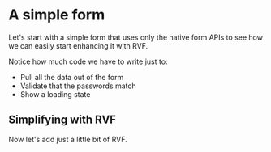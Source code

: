 
# A simple form

Let's start with a simple form that uses only the native form APIs
to see how we can easily start enhancing it with RVF.

<SimpleForm />

Notice how much code we have to write just to:

- Pull all the data out of the form
- Validate that the passwords match
- Show a loading state

## Simplifying with RVF

Now let's add just a little bit of RVF.

<SimpleFormRvf />